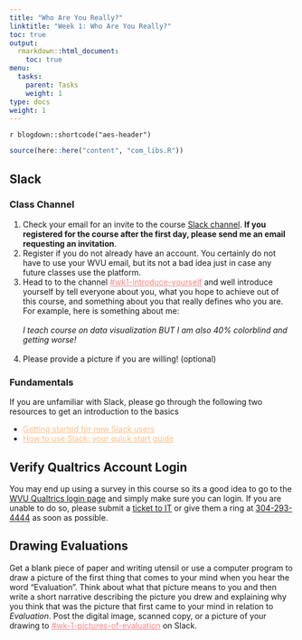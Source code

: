 ```yaml
---
title: "Who Are You Really?"
linktitle: "Week 1: Who Are You Really?"
toc: true
output:
  rmarkdown::html_document:
    toc: true
menu:
  tasks:
    parent: Tasks
    weight: 1
type: docs
weight: 1
---
```


`r blogdown::shortcode("aes-header")`

```r
source(here::here("content", "com_libs.R"))
```

## Slack 

### Class Channel

  1. Check your email for an invite to the course <a href="https://edp617spring2023.slack.com" target="_blank">Slack channel</a>. **If you registered for the course after the first day, please send me an email requesting an invitation**.
  2. Register if you do not already have an account. You certainly do not have to use your WVU email, but its not a bad idea just in case any future classes use the platform.
  3. Head to to the channel <a href="https://edp617spring2023.slack.com/archives/C04J0EWTK9Q" target="_blank" style='color:#ff8384;'>#wk1-introduce-yourself</a> and well introduce yourself by tell everyone about you, what you hope to achieve out of this course, and something about you that really defines who you are. For example, here is something about me:<br><br>
*I teach course on data visualization BUT I am also 40% colorblind and getting worse!* <br><br>
  4. Please provide a picture if you are willing! (optional)
<br>

### Fundamentals

If you are unfamiliar with Slack, please go through the following two resources to get an introduction to the basics

- <a href="https://slack.com/help/articles/218080037-Getting-started-for-new-Slack-users" target="_blank" style='color:#ffc083;'>Getting started for new Slack users</a> 
- <a href="https://slack.com/help/articles/360059928654-How-to-use-Slack--your-quick-start-guide" target="_blank" style='color:#ffc083;'>How to use Slack: your quick start guide
</a>

## Verify Qualtrics Account Login
You may end up using a survey in this course so its a good idea to go to the <a href='https://wvu.qualtrics.com/' target='_blank'>WVU Qualtrics login page</a> and simply make sure you can login. If you are unable to do so, please submit a [ticket to IT](https://wvu.atlassian.net/servicedesk/customer/portals) or give them a ring at <a href="tel:3042934444">304-293-4444</a> as soon as possible.
<br>

## Drawing Evaluations
Get a blank piece of paper and writing utensil or use a computer program to draw a picture of the first thing that comes to your mind when you hear the word “Evaluation”. Think about what that picture means to you and then write a short narrative describing the picture you drew and explaining why you think that was the picture that first came to your mind in relation to *Evaluation*. Post the digital image, scanned copy, or a picture of your drawing to <a href="https://edp617spring2023.slack.com/archives/C04J2V6A30C" target="_blank" style='color:#ff8384;'>#wk-1-pictures-of-evaluation</a> on Slack.
